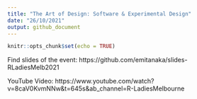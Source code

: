 ```yaml
---
title: "The Art of Design: Software & Experimental Design"
date: "26/10/2021"
output: github_document
---
```


```r
knitr::opts_chunk$set(echo = TRUE)
```


Find slides of the event: https://github.com/emitanaka/slides-RLadiesMelb2021

YouTube Video: https://www.youtube.com/watch?v=8caV0KvmNNw&t=645s&ab_channel=R-LadiesMelbourne 